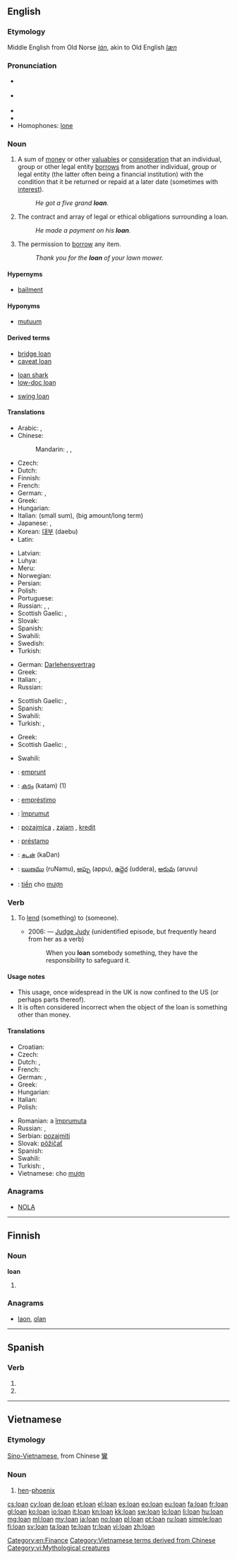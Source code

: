 {{also|loán|loạn}}
==English==

===Etymology===
Middle English from Old Norse ''[[lán]]'', akin to Old English ''[[læn]]''

===Pronunciation===
* {{a|UK}} {{IPA|/ləʊn/}}
* {{a|US}} {{IPA|/loʊn/}}
* {{audio|en-us-loan.ogg|Audio (US)}}
* {{rhymes|əʊn}}
* Homophones: [[lone]]

===Noun===
{{en-noun}}

# {{banking|finance}} A sum of [[money]] or other [[valuables]] or [[consideration]] that an individual, group or other legal entity [[borrow]]s from another individual, group or legal entity (the latter often being a financial institution) with the condition that it be returned or repaid at a later date (sometimes with [[interest]]).
#: ''He got a five grand '''loan'''.''
# The contract and array of legal or ethical obligations surrounding a loan.
#: ''He made a payment on his '''loan'''.''
# The permission to [[borrow]] any item.
#: ''Thank you for the '''loan''' of your lawn mower.''

====Hypernyms====
* {{sense|something that a legal entity borrows}} [[bailment]]

====Hyponyms====
* {{sense|something that a legal entity borrows}} [[mutuum]]

====Derived terms====
{{rel-top3|Terms derived from ''loan'' (noun)}}
* [[bridge loan]]
* [[caveat loan]]
{{rel-mid3}}
* [[loan shark]]
* [[low-doc loan]]
{{rel-mid3}}
* [[swing loan]]
{{rel-bottom}}

====Translations====
{{trans-top|borrowed sum of money or other valuables}}
* Arabic: {{t-|ar|قرض|m|tr=qarD}},  {{t-|ar|إعارة|f|tr='i`āra}}
* Chinese:
*: Mandarin: {{t-|cmn|貸款|sc=Hani}},  {{t-|cmn|贷款|tr=dàikuǎn|sc=Hani}},  {{t|cmn|借款|tr=jièkuǎn|sc=Hani}}
* Czech: {{t-|cs|půjčka|f}}
* Dutch: {{t+|nl|lening|f}}
* Finnish: {{t+|fi|laina}}
* French: {{t+|fr|prêt|m}}
* German: {{t+|de|Anleihe|f}}, {{t+|de|Darlehen|n}}
* Greek: {{t+|el|δάνειο|n|tr=dáneio}}
* Hungarian: {{t+|hu|kölcsön}}
* Italian: {{t+|it|prestito|m}} (small sum), {{t+|it|mutuo|m}} (big amount/long term)
* Japanese: {{t-|ja|貸付け|tr=かしつけ, kashitsuke}},  {{t+|ja|ローン|tr=rōn}}
* Korean: [[대부]] (daebu)
* Latin: {{t-|la|mutuum|n|alt=mūtuum}}
{{trans-mid}}
* Latvian: {{t-|lv|aizņēmums|m}}
* Luhya: {{tø|luy|kumukopo}}
* Meru: {{tø|mer|irandu}}
* Norwegian: {{t-|no|lån}}
* Persian: {{t+|fa|قرض|tr=qarz|sc=fa-Arab}}
* Polish: {{t-|pl|pożyczka|f}}
* Portuguese: {{t+|pt|empréstimo|m}}
* Russian: {{t+|ru|заём|m|tr=zajóm}}, {{t+|ru|ссуда|f|tr=ssúda}}, {{t+|ru|кредит|f|tr=kredít}}
* Scottish Gaelic: {{t-|gd|iasad|m|xs=Scottish Gaelic}}, {{t-|gd|coingheall|m}}
* Slovak: {{t-|sk|pôžička|f}}
* Spanish: {{t+|es|préstamo|m}}
* Swahili: {{t+|sw|mkopo|xs=Swahili}}
* Swedish: {{t+|sv|lån|n}}
* Turkish: {{t+|tr|borç}}
{{trans-bottom}}

{{trans-top|contract and array of legal or ethical obligations surrounding a loan}}
* German: [[Darlehensvertrag]] {{m}}
* Greek: {{t+|el|δάνειο|n|tr=dáneio}}
* Italian: {{t+|it|prestito|m}} {{gloss|small sum}}, {{t+|it|mutuo|m}} {{gloss|big amount/long term}}
* Russian: {{t+|ru|заём|m|tr=zajóm}}
{{trans-mid}}
* Scottish Gaelic: {{t-|gd|iasad|m|xs=Scottish Gaelic}}, {{t-|gd|coingheall|m}}
* Spanish: {{t+|es|préstamo|m}}
* Swahili: {{t+|sw|mikopo|xs=Swahili}}
* Turkish: {{t+|tr|borçlanma}}, {{t+|tr|ikraz}}
{{trans-bottom}}

{{trans-top|permission to borrow any item}}
* Greek: {{t+|el|δανεισμός|m|tr=daneismós}}
* Scottish Gaelic: {{t-|gd|iasad|m|xs=Scottish Gaelic}}, {{t-|gd|coingheall|m}}
{{trans-mid}}
* Swahili: {{t+|sw|mikopo|xs=Swahili}}
{{trans-bottom}}

{{checktrans-top}}
* {{ttbc|fr}}: [[emprunt]] {{m}}
* {{ttbc|ml}}: [[കടം]] (katam) (1)
* {{ttbc|pt}}: [[empréstimo]] {{m}}
{{trans-mid}}
* {{ttbc|ro}}: [[împrumut]] {{n}}
* {{ttbc|sh}}: [[pozajmica]] {{f}}, [[zajam]] {{m}}, [[kredit]] {{m}}
* {{ttbc|es}}: [[préstamo]] {{m}}
* {{ttbc|ta}}: [[கடன்]] (kaDan)
* {{ttbc|te}}: [[ఋణము]] (ruNamu), [[అప్పు]] (appu), [[ఉద్దెర]] (uddera), [[అరువు]] (aruvu)
* {{ttbc|vi}}: [[tiền]] cho [[mượn]]
{{trans-bottom}}

===Verb===
{{en-verb}}

# {{context|usually double|_|transitive|US|dated in|_|UK|informal}} To [[lend]] (something) to (someone).
#* 2006: &mdash; [[w:Judge Judy|Judge Judy]] (unidentified episode, but frequently heard from her as a verb)
#*: When you '''loan''' somebody something, they have the responsibility to safeguard it.

====Usage notes====
* This usage, once widespread in the UK is now confined to the US (or perhaps parts thereof).
* It is often considered incorrect when the object of the loan is something other than money.

====Translations====
{{trans-top|to lend}}
* Croatian: {{t-|hr|posuditi}}
* Czech: {{t-|cs|půjčit}}
* Dutch: {{t+|nl|lenen}}, {{t+|nl|uitlenen}}
* French: {{t+|fr|prêter}}
* German: {{t-|de|ausleihen}}, {{t+|de|leihen}}
* Greek: {{t+|el|δανείζω|tr=daneízo}}
* Hungarian: {{t+|hu|kölcsönad}}
* Italian: {{t+|it|prestare}}
* Polish: {{t+|pl|pożyczać}}
{{trans-mid}}
* Romanian: a [[împrumuta]]
* Russian: {{t+|ru|ссужать|tr=ssužát’}}, {{t-|ru|давать взаймы|tr=davát’ vzajmý}}
* Serbian: [[pozajmiti]]
* Slovak: [[pôžičať]]
* Spanish: {{t+|es|prestar}}
* Swahili: {{t+|sw|mikopo|xs=Swahili}}
* Turkish: {{t-|tr|borç vermek}}, {{t-|tr|ödünç vermek}}
* Vietnamese: cho [[mượn]]
{{trans-bottom}}

===Anagrams===
* [[NOLA#English|NOLA]]

[[Category:en:Finance]]

----

==Finnish==

===Noun===
'''loan'''

# {{fi-form of|loka|type=noun|case=genitive|pl=singular}}

===Anagrams===
* [[laon#Finnish|laon]], [[olan#Finnish|olan]]

----

==Spanish==

===Verb===
{{es-verb-form|loar}}

# {{es-verb form of|ending=ar|mood=indicative|tense=present|pers=2|formal=yes|number=plural|loar}}
# {{es-verb form of|ending=ar|mood=indicative|tense=present|pers=3|number=plural|loar}}

----

==Vietnamese==

===Etymology===
[[Sino-Vietnamese]], from Chinese [[鸞]]

===Noun===
{{head|vi|noun}}

# [[hen]]-[[phoenix]]

{{attention|vi}}

[[Category:Vietnamese terms derived from Chinese]]
[[Category:vi:Mythological creatures]]

[[cs:loan]]
[[cy:loan]]
[[de:loan]]
[[et:loan]]
[[el:loan]]
[[es:loan]]
[[eo:loan]]
[[eu:loan]]
[[fa:loan]]
[[fr:loan]]
[[gl:loan]]
[[ko:loan]]
[[io:loan]]
[[it:loan]]
[[kn:loan]]
[[kk:loan]]
[[sw:loan]]
[[lo:loan]]
[[li:loan]]
[[hu:loan]]
[[mg:loan]]
[[ml:loan]]
[[my:loan]]
[[ja:loan]]
[[no:loan]]
[[pl:loan]]
[[pt:loan]]
[[ru:loan]]
[[simple:loan]]
[[fi:loan]]
[[sv:loan]]
[[ta:loan]]
[[te:loan]]
[[tr:loan]]
[[vi:loan]]
[[zh:loan]]